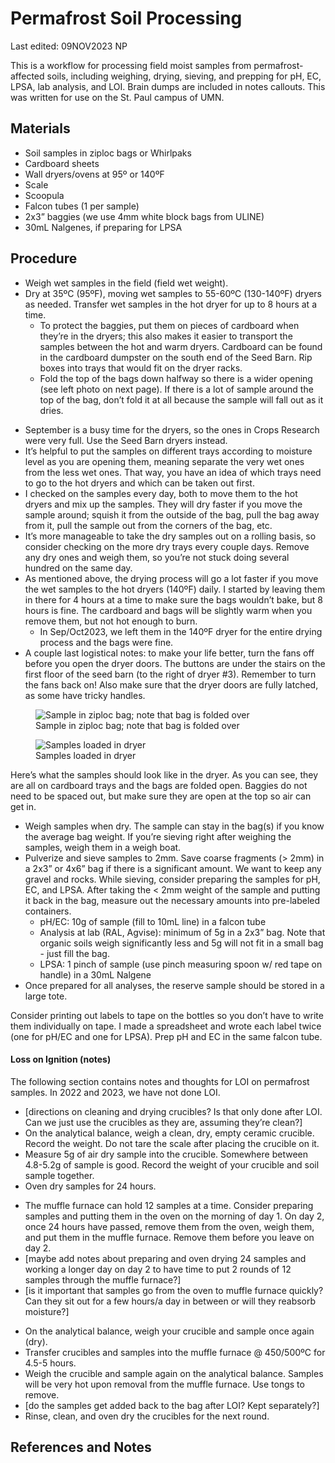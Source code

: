 # Permafrost Soil Processing

::: callout-note
Last edited: 09NOV2023 NP

This is a workflow for processing field moist samples from permafrost-affected soils, including weighing, drying, sieving, and prepping for pH, EC, LPSA, lab analysis, and LOI. Brain dumps are included in notes callouts. This was written for use on the St. Paul campus of UMN.
:::

## Materials

-   Soil samples in ziploc bags or Whirlpaks
-   Cardboard sheets
-   Wall dryers/ovens at 95º or 140ºF
-   Scale
-   Scoopula
-   Falcon tubes (1 per sample)
-   2x3" baggies (we use 4mm white block bags from ULINE)
-   30mL Nalgenes, if preparing for LPSA

## Procedure

-   Weigh wet samples in the field (field wet weight).
-   Dry at 35ºC (95ºF), moving wet samples to 55-60ºC (130-140ºF) dryers as needed. Transfer wet samples in the hot dryer for up to 8 hours at a time.
    -   To protect the baggies, put them on pieces of cardboard when they're in the dryers; this also makes it easier to transport the samples between the hot and warm dryers. Cardboard can be found in the cardboard dumpster on the south end of the Seed Barn. Rip boxes into trays that would fit on the dryer racks.
    -   Fold the top of the bags down halfway so there is a wider opening (see left photo on next page). If there is a lot of sample around the top of the bag, don't fold it at all because the sample will fall out as it dries.

::: callout-note
-   September is a busy time for the dryers, so the ones in Crops Research were very full. Use the Seed Barn dryers instead.
-   It's helpful to put the samples on different trays according to moisture level as you are opening them, meaning separate the very wet ones from the less wet ones. That way, you have an idea of which trays need to go to the hot dryers and which can be taken out first.
-   I checked on the samples every day, both to move them to the hot dryers and mix up the samples. They will dry faster if you move the sample around; squish it from the outside of the bag, pull the bag away from it, pull the sample out from the corners of the bag, etc.
-   It's more manageable to take the dry samples out on a rolling basis, so consider checking on the more dry trays every couple days. Remove any dry ones and weigh them, so you're not stuck doing several hundred on the same day.
-   As mentioned above, the drying process will go a lot faster if you move the wet samples to the hot dryers (140ºF) daily. I started by leaving them in there for 4 hours at a time to make sure the bags wouldn't bake, but 8 hours is fine. The cardboard and bags will be slightly warm when you remove them, but not hot enough to burn.
    -   In Sep/Oct2023, we left them in the 140ºF dryer for the entire drying process and the bags were fine.
-   A couple last logistical notes: to make your life better, turn the fans off before you open the dryer doors. The buttons are under the stairs on the first floor of the seed barn (to the right of dryer #3). Remember to turn the fans back on! Also make sure that the dryer doors are fully latched, as some have tricky handles.
:::

![Sample in ziploc bag; note that bag is folded over](permafrost1.jpeg){#fig-sampleziploc}

![Samples loaded in dryer](permafrost2.jpeg){#fig-sampledryer}

::: callout-note
Here's what the samples should look like in the dryer. As you can see, they are all on cardboard trays and the bags are folded open. Baggies do not need to be spaced out, but make sure they are open at the top so air can get in.
:::

-   Weigh samples when dry. The sample can stay in the bag(s) if you know the average bag weight. If you're sieving right after weighing the samples, weigh them in a weigh boat.
-   Pulverize and sieve samples to 2mm. Save coarse fragments (\> 2mm) in a 2x3" or 4x6" bag if there is a significant amount. We want to keep any gravel and rocks. While sieving, consider preparing the samples for pH, EC, and LPSA. After taking the \< 2mm weight of the sample and putting it back in the bag, measure out the necessary amounts into pre-labeled containers.
    -   pH/EC: 10g of sample (fill to 10mL line) in a falcon tube
    -   Analysis at lab (RAL, Agvise): minimum of 5g in a 2x3" bag. Note that organic soils weigh significantly less and 5g will not fit in a small bag - just fill the bag.
    -   LPSA: 1 pinch of sample (use pinch measuring spoon w/ red tape on handle) in a 30mL Nalgene
-   Once prepared for all analyses, the reserve sample should be stored in a large tote.

::: callout-note
Consider printing out labels to tape on the bottles so you don't have to write them individually on tape. I made a spreadsheet and wrote each label twice (one for pH/EC and one for LPSA). Prep pH and EC in the same falcon tube.
:::

#### Loss on Ignition (notes)

The following section contains notes and thoughts for LOI on permafrost samples. In 2022 and 2023, we have not done LOI.

-   \[directions on cleaning and drying crucibles? Is that only done after LOI. Can we just use the crucibles as they are, assuming they're clean?\]
-   On the analytical balance, weigh a clean, dry, empty ceramic crucible. Record the weight. Do not tare the scale after placing the crucible on it.
-   Measure 5g of air dry sample into the crucible. Somewhere between 4.8-5.2g of sample is good. Record the weight of your crucible and soil sample together.
-   Oven dry samples for 24 hours.

::: callout-note
-   The muffle furnace can hold 12 samples at a time. Consider preparing samples and putting them in the oven on the morning of day 1. On day 2, once 24 hours have passed, remove them from the oven, weigh them, and put them in the muffle furnace. Remove them before you leave on day 2.
-   \[maybe add notes about preparing and oven drying 24 samples and working a longer day on day 2 to have time to put 2 rounds of 12 samples through the muffle furnace?\]
-   \[is it important that samples go from the oven to muffle furnace quickly? Can they sit out for a few hours/a day in between or will they reabsorb moisture?\]
:::

-   On the analytical balance, weigh your crucible and sample once again (dry).
-   Transfer crucibles and samples into the muffle furnace \@ 450/500ºC for 4.5-5 hours.
-   Weigh the crucible and sample again on the analytical balance. Samples will be very hot upon removal from the muffle furnace. Use tongs to remove.
-   \[do the samples get added back to the bag after LOI? Kept separately?\]
-   Rinse, clean, and oven dry the crucibles for the next round.

## References and Notes
